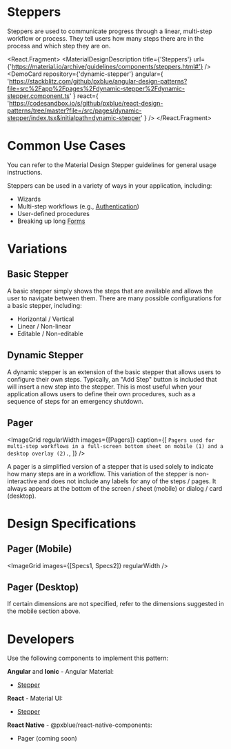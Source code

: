 

<!-- KEYWORDS: design pattern stepper procedure wizard -->

# Steppers

<ImageGrid images={[StepperBanner]} regularWidth />

Steppers are used to communicate progress through a linear, multi-step workflow or process. They tell users how many steps there are in the process and which step they are on.

<React.Fragment>
    <MaterialDesignDescription
        title={'Steppers'}
        url={'https://material.io/archive/guidelines/components/steppers.html#'}
    />
    <DemoCard
        repository={'dynamic-stepper'}
        angular={
            'https://stackblitz.com/github/pxblue/angular-design-patterns?file=src%2Fapp%2Fpages%2Fdynamic-stepper%2Fdynamic-stepper.component.ts'
        }
        react={
            'https://codesandbox.io/s/github/pxblue/react-design-patterns/tree/master?file=/src/pages/dynamic-stepper/index.tsx&initialpath=dynamic-stepper'
        }
    />
    <Divider />
</React.Fragment>

# Common Use Cases

You can refer to the Material Design Stepper guidelines for general usage instructions.

Steppers can be used in a variety of ways in your application, including:

-   Wizards
-   Multi-step workflows (e.g., [Authentication](/patterns/user-auth))
-   User-defined procedures
-   Breaking up long [Forms](/patterns/forms)

<Divider />

# Variations

## Basic Stepper

<ImageGrid images={[LinearStepper]} regularWidth />

A basic stepper simply shows the steps that are available and allows the user to navigate between them. There are many possible configurations for a basic stepper, including:

-   Horizontal / Vertical
-   Linear / Non-linear
-   Editable / Non-editable

## Dynamic Stepper

<ImageGrid images={[Dynamic]} />

A dynamic stepper is an extension of the basic stepper that allows users to configure their own steps. Typically, an "Add Step" button is included that will insert a new step into the stepper. This is most useful when your application allows users to define their own procedures, such as a sequence of steps for an emergency shutdown.

## Pager

<ImageGrid
    regularWidth
    images={[Pagers]}
    caption={[
        `Pagers used for multi-step workflows in a full-screen bottom sheet on mobile (1) and a desktop overlay (2).`,
    ]}
/>

A pager is a simplified version of a stepper that is used solely to indicate how many steps are in a workflow. This variation of the stepper is non-interactive and does not include any labels for any of the steps / pages. It always appears at the bottom of the screen / sheet (mobile) or dialog / card (desktop).

<Divider />

# Design Specifications

## Pager (Mobile)

<ImageGrid images={[Specs1, Specs2]} regularWidth />

## Pager (Desktop)

If certain dimensions are not specified, refer to the dimensions suggested in the mobile section above.

<ImageGrid images={[Specs3]} regularWidth />
<Divider />

# Developers

Use the following components to implement this pattern:

**Angular** and **Ionic** - Angular Material:

-   [Stepper](https://material.angular.io/components/stepper/overview)

**React** - Material UI:

-   [Stepper](https://material-ui.com/components/steppers/)

**React Native** - @pxblue/react-native-components:

-   Pager (coming soon)
